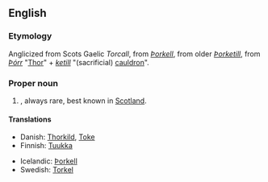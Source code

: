 ==English==

===Etymology===
Anglicized from Scots Gaelic ''Torcall'', from {{ON.}} ''[[Þorkell]]'', from older ''[[Þorketill]]'', from ''[[Þórr]]'' "[[Thor]]" + ''[[ketill]]'' "(sacrificial) [[cauldron]]".

===Proper noun===
{{en-proper noun}}

# {{context|UK}} {{given name|male}}, always rare, best known in [[Scotland]].

====Translations====
{{trans-top|Male given name from Old Norse}}
*Danish: [[Thorkild]], [[Toke]]
*Finnish: [[Tuukka]]
{{trans-mid}}
*Icelandic: [[Þorkell]]
*Swedish: [[Torkel]]
{{trans-bottom}}